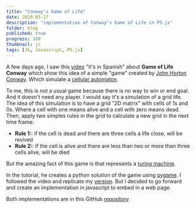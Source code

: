 ```yaml
---
title: "Conway's Game of Life"
date: 2020-05-27
description: "implementation of Conway's Game of Life in P5.js"
folder: blog
published: true
progress: 100
thumbnail: js
tags: [JS, Javascript, P5.js]
---
```


A few days ago, I saw this [video](https://www.youtube.com/watch?v=qPtKv9fSHZY) "it's in Spanish" about **Game of Life Conway** which show this idea of a simple "game" created by [John Horton Conway](https://en.wikipedia.org/wiki/John_Horton_Conway). Which simulate a [cellular automaton](https://en.wikipedia.org/wiki/Cellular_automaton).

To me, this is not a usual game because there is no way to win or end goal.
And it doesn't need any player.
I would say it's a simulation of a grid life.
The idea of this simulation is to have a grid "2D matrix" with cells of
1s and 0s. Where a cell with one means alive and a cell with zero means
dead. Then, apply two simples rules in the grid to calculate a
new grid in the next time frame:

- **Rule 1:**: if the cell is dead and there are three cells a life close, will be revived
- **Rule 2:**: if the cell is alive and there are less than two or more than three cells alive, will be died

But the amazing fact of this game is that represents a [turing machine](https://en.wikipedia.org/wiki/Turing_machine).

In the tutorial, he creates a python solution of the game using [pygame](https://www.pygame.org). I followed the video and replicate my [version](https://github.com/jadry92/conway-s-game-of-the-life). But I decided to go forward and create an implementation in javascript to embed in a web page.

<div
  id="sketch-div"
  class="d-flex justify-content-center align-items-center"
></div>

Both implementations are in this GitHub [repository](https://github.com/jadry92/conway-s-game-of-the-life)

<script src="https://cdn.jsdelivr.net/npm/p5@1.0.0/lib/p5.js"></script>

<script src="sketch_life_game.js"></script>
